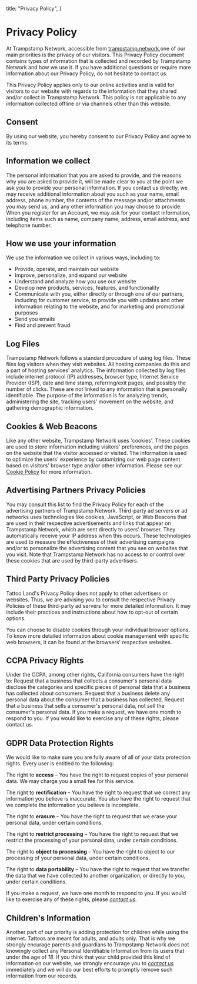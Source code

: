 
  title: "Privacy Policy",
}

# Privacy Policy

At Trampstamp Network, accessible from [trampstamp.network](https://trampstamp.network),one of our main priorities is the privacy of our visitors. This Privacy Policy document contains types of information that
is collected and recorded by Trampstamp Network and how we use it. If you have additional questions or require more information about our Privacy Policy, do not hesitate to contact us.

This Privacy Policy applies only to our online activities and is valid for visitors to our website with regards to the information that they shared and/or collect in Trampstamp Network. This policy is
not applicable to any information collected offline or via channels other than this website.

## Consent

By using our website, you hereby consent to our Privacy Policy and agree to its terms.

## Information we collect

The personal information that you are asked to provide, and the reasons why you are asked to provide it, will be made clear to you at the point we ask you to provide your personal information.
If you contact us directly, we may receive additional information about you such as your name, email address, phone number, the contents of the message and/or attachments you may send us, and any other information you may choose to provide.
When you register for an Account, we may ask for your contact information, including items such as name, company name, address, email address, and telephone number.

## How we use your information

We use the information we collect in various ways, including to:

- Provide, operate, and maintain our website
- Improve, personalize, and expand our website
- Understand and analyze how you use our website
- Develop new products, services, features, and functionality
- Communicate with you, either directly or through one of our partners, including for customer service, to provide you with updates and other information relating to the website, and for marketing and promotional purposes
- Send you emails
- Find and prevent fraud

## Log Files

Trampstamp Network follows a standard procedure of using log files. These files log visitors when they visit websites. All hosting companies do this and a part of hosting services' analytics. The information collected by log files include internet protocol (IP) addresses, browser type, Internet Service Provider (ISP), date and time stamp, referring/exit pages, and possibly the number of clicks. These are not linked to any information that is personally identifiable. The purpose of the information is for analyzing trends, administering the site, tracking users' movement on the website, and gathering demographic information.

## Cookies & Web Beacons

Like any other website, Trampstamp Network uses 'cookies'. These cookies are used to store information including visitors' preferences, and the pages on the website that the visitor accessed or visited. The information is used to optimize the users' experience by customizing our web page content based on visitors' browser type and/or other information. Please see our [Cookie Policy](/legal/cookie-policy) for more information.

## Advertising Partners Privacy Policies

You may consult this list to find the Privacy Policy for each of the advertising partners of Trampstamp Network.
Third-party ad servers or ad networks uses technologies like cookies, JavaScript, or Web Beacons that are used in their respective advertisements and links that appear on Trampstamp Network, which are sent directly to users' browser. They automatically receive your IP address when this occurs. These technologies are used to measure the effectiveness of their advertising campaigns and/or to personalize the advertising content that you see on websites that you visit.
Note that Trampstamp Network has no access to or control over these cookies that are used by third-party advertisers.

## Third Party Privacy Policies

Tattoo Land's Privacy Policy does not apply to other advertisers or websites. Thus, we are advising you to consult the respective Privacy Policies of these third-party ad servers for more detailed information. It may include their practices and instructions about how to opt-out of certain options.

You can choose to disable cookies through your individual browser options. To know more detailed information about cookie management with specific web browsers, it can be found at the browsers' respective websites.

## CCPA Privacy Rights

Under the CCPA, among other rights, California consumers have the right to:
Request that a business that collects a consumer's personal data disclose the categories and specific pieces of personal data that a business has collected about consumers.
Request that a business delete any personal data about the consumer that a business has collected.
Request that a business that sells a consumer's personal data, not sell the consumer's personal data.
If you make a request, we have one month to respond to you. If you would like to exercise any of these rights, please contact us.

## GDPR Data Protection Rights

We would like to make sure you are fully aware of all of your data protection rights. Every user is entitled to the following:

The right to **access** – You have the right to request copies of your personal data. We may charge you a small fee for this service.

The right to **rectification** – You have the right to request that we correct any information you believe is inaccurate. You also have the right to request that we complete the information you believe is incomplete.

The right to **erasure** – You have the right to request that we erase your personal data, under certain conditions.

The right to **restrict processing** – You have the right to request that we restrict the processing of your personal data, under certain conditions.

The right to **object to processing** – You have the right to object to our processing of your personal data, under certain conditions.

The right to **data portability** – You have the right to request that we transfer the data that we have collected to another organization, or directly to you, under certain conditions.

If you make a request, we have one month to respond to you. If you would like to exercise any of these rights, please _[contact us](https://github.com/kingjulien1/trampstamp.network/discussions/new?category=feedback)_.

## Children's Information

Another part of our priority is adding protection for children while using the internet. Tattoos are meant for adults, and adults only. That is why we strongly encurage parents and guardians to
Trampstamp Network does not knowingly collect any Personal Identifiable Information from its users that under the age of _18_. If you think that your child provided this kind of information on our website, we strongly encourage you to _[contact us](/#contact)_ immediately and we will do our best efforts to promptly remove such information from our records.

